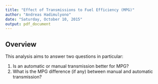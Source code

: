 ```yaml
---
title: "Effect of Transmissions to Fuel Efficiency (MPG)"
author: "Andreas Hadimulyono"
date: "Saturday, October 10, 2015"
output: pdf_document
---
```


## Overview

This analysis aims to answer two questions in particular:

1. Is an automatic or manual transmission better for MPG?
2. What is the MPG difference (if any) between manual and automatic transmission?